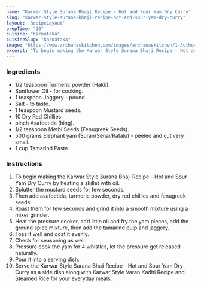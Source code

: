 ---
name: "Karwar Style Surana Bhaji Recipe - Hot and Sour Yam Dry Curry"
slug: "karwar-style-surana-bhaji-recipe-hot-and-sour-yam-dry-curry"
layout: 'RecipeLayout'
prepTime: "30"
cuisine: "Karnataka"
cuisineSlug: "karnataka"
image: "https://www.archanaskitchen.com/images/archanaskitchen/1-Author/sibyl_sunitha/Karwar_Style_Surana_Bhaji_Recipe__Hot_and_Sour_Yam_Recipe_.jpg"
excerpt: "To begin making the Karwar Style Surana Bhaji Recipe - Hot and Sour Yam Dry Curry by heating a skillet with oil"
---

### Ingredients

- 1/2 teaspoon Turmeric powder (Haldi).
- Sunflower Oil - for cooking.
- 1 teaspoon Jaggery - pound.
- Salt - to taste.
- 1 teaspoon Mustard seeds.
- 10 Dry Red Chillies.
- pinch Asafoetida (hing).
- 1/2 teaspoon Methi Seeds (Fenugreek Seeds).
- 500 grams Elephant yam (Suran/Senai/Ratalu) - peeled and cut very small.
- 1 cup Tamarind Paste.

### Instructions

1. To begin making the Karwar Style Surana Bhaji Recipe - Hot and Sour Yam Dry Curry by heating a skillet with oil.
1. Splutter the mustard seeds for few seconds.
1. Then add asafoetida, turmeric powder, dry red chillies and fenugreek seeds.
1. Roast them for few seconds and grind it into a smooth mixture using a mixer grinder.
1. Heat the pressure cooker, add little oil and fry the yam pieces, add the ground spice mixture, then add the tamarind pulp and jaggery.
1. Toss it well and coat it evenly.
1. Check for seasoning as well.
1. Pressure cook the yam for 4 whistles, let the pressure get released naturally.
1. Pour it into a serving dish.
1. Serve the Karwar Style Surana Bhaji Recipe - Hot and Sour Yam Dry Curry as a side dish along with Karwar Style Varan Kadhi Recipe and Steamed Rice for your everyday meals.
